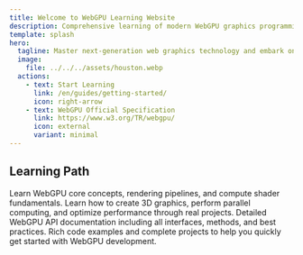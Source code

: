 ```yaml
---
title: Welcome to WebGPU Learning Website
description: Comprehensive learning of modern WebGPU graphics programming technology
template: splash
hero:
  tagline: Master next-generation web graphics technology and embark on your high-performance GPU programming journey!
  image:
    file: ../../../assets/houston.webp
  actions:
    - text: Start Learning
      link: /en/guides/getting-started/
      icon: right-arrow
    - text: WebGPU Official Specification
      link: https://www.w3.org/TR/webgpu/
      icon: external
      variant: minimal
---
```



## Learning Path

<CardGrid stagger>
	<Card title="Fundamental Concepts" icon="rocket">
		Learn WebGPU core concepts, rendering pipelines, and compute shader fundamentals.
	</Card>
	<Card title="Practical Tutorials" icon="laptop">
		Learn how to create 3D graphics, perform parallel computing, and optimize performance through real projects.
	</Card>
	<Card title="API Reference" icon="setting">
		Detailed WebGPU API documentation including all interfaces, methods, and best practices.
	</Card>
	<Card title="Code Examples" icon="open-book">
		Rich code examples and complete projects to help you quickly get started with WebGPU development.
	</Card>
</CardGrid>
